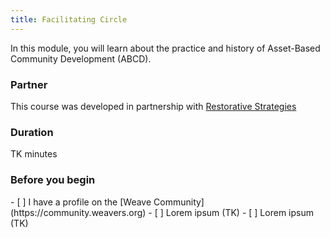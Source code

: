 ```yaml
---
title: Facilitating Circle
---
```


In this module, you will learn about the practice and history of Asset-Based Community Development (ABCD).

### Partner

This course was developed in partnership with [Restorative Strategies](https://www.restorativestrategies.expert)

### Duration

TK minutes

### Before you begin

<Checklist>
- [ ] I have a profile on the [Weave Community](https://community.weavers.org)
- [ ] Lorem ipsum (TK)
- [ ] Lorem ipsum (TK)
</Checklist>

